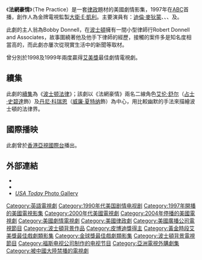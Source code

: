 {{noteTA
|T=zh-hk:法網豪情;zh-hans:律师本色;zh-tw:律師本色;
|G1=Show
|G2=TV
|1=zh-hk:法網豪情;zh-hans:律师本色;zh-tw:律師本色;}}
{{infobox television
| show_name = 法網豪情
| original_name = The Practice
| image =  [[File:The_Practice_Title.jpg|260px]] 
| caption = 片头
| genre = [[律政剧|律政]]
| format = [[电视剧|电视剧]]
| runtime = 44分鐘
| creator = [[大衛·E·凱利|大衛·E·凱利]] 
| starring = [[迪倫·麥狄蒙|迪倫·麥狄蒙]]<br />{{link-en|迈克尔·巴达鲁科|Michael Badalucco}}<br />{{link-en|丽莎盖伊·汉密尔顿|Lisa Gay Hamilton}}<br />{{link-en|史蒂夫·哈里斯（演员）|Steve Harris (actor)|史蒂夫·哈里斯}}<br />{{link-en|坎姆雷恩·曼海姆|Camryn Manheim}}<br />{{link-en|凯莉·威廉姆斯|Kelli Williams}}<br />{{link-en|拉腊·弗林·鲍尔|Lara Flynn Boyle}}
| followed_by = 《[[波士顿法律|波士顿法律]]》
| related = 《[[艾莉的異想世界|艾莉的異想世界]]》<br />《[[高校風雲_(電視劇)|高校風雲]]》<br />''{{link-en|Gideon's Crossing|Gideon's Crossing}}''
| company = [[二十世纪福斯电视公司|二十世纪福斯电视公司]]<br />Daydreamers Entertainment, Inc.<br />[[DHX_Media|Decode Entertainment]]<br />David E. Kelley Productions
| language = [[英語|英語]]
| country = {{USA}}
| network = [[美国广播公司|ABC]]
| first_run = {{USA}}
| first_aired = {{Start date|1997|3|4}}
| last_aired = {{End date|2004|5|16}}
| num_seasons = 8
| num_episodes = 168
| list_episodes =
| imdb_id = 0118437
}}
《'''法網豪情'''》（The Practice）是一套[[律政剧|律政]]題材的美國劇情影集，1997年在[[美国广播公司|ABC]]首播，創作人為金牌電視監製[[大衛·E·凱利|大衛·E·凱利]]。主要演員有：[[迪倫·麥狄蒙|迪倫·麥狄蒙]]、{{link-en|丽莎盖伊·汉密尔顿|Lisa Gay Hamilton}}、{{link-en|史蒂夫·哈里斯（演员）|Steve Harris (actor)|史蒂夫·哈里斯}}、{{link-en|坎姆雷恩·曼海姆|Camryn Manheim}}及{{link-en|凯莉·威廉姆斯|Kelli Williams}}。

此劇的主人翁為Bobby Donnell，在[[波士頓|波士頓]]擁有一間小型律師行Robert Donnell and Associates，故事圍繞著他及他手下律師的經歷，接觸的案件多是知名度相當高的，而此劇亦屢次從現實生活中的新聞等取材。

曾分別於1998及1999年兩度贏得[[艾美獎|艾美獎]]最佳劇情電視劇。

== 續集 ==
{{main|波士顿法律}}
此劇的[[續集|續集]]為《[[波士顿法律|波士顿法律]]》；該劇以《法網豪情》兩名二線角色[[波士頓法律角色列表#艾伦·舒尔|艾伦·舒尔]]（[[占士·史碧達|占士·史碧達]]飾）及[[波士頓法律角色列表#丹尼·科瑞恩|丹尼·科瑞恩]]（[[威廉·夏特纳|威廉·夏特纳]]飾）為中心，用比較幽默的手法來描繪波士頓的法律界。

== 國際播映 ==
此劇曾於[[香港|香港]][[亞洲電視國際台|亞視國際台]]播出。

== 外部連結 ==
{{wikiquote}}
* {{IMDb title|118437|The Practice}}
* {{epguides|Practice|The Practice}}
* [https://www.usatoday.com/life/gallery/practice/frame.htm ''USA Today'' Photo Gallery] {{Wayback|url=https://www.usatoday.com/life/gallery/practice/frame.htm |date=20120314204813 }}

{{黄金时段艾美奖最佳戏剧类电视系列剧}}
{{DEFAULTSORT:Practice, The}}
[[Category:英語電視劇|Category:英語電視劇]]
[[Category:1990年代美国剧情电视剧|Category:1990年代美国剧情电视剧]]
[[Category:1997年開播的美國電視影集|Category:1997年開播的美國電視影集]]
[[Category:2000年代美國電視劇|Category:2000年代美國電視劇]]
[[Category:2004年停播的美國電視劇|Category:2004年停播的美國電視劇]]
[[Category:美國劇情電視劇|Category:美國劇情電視劇]]
[[Category:美國律政劇|Category:美國律政劇]]
[[Category:美國廣播公司電視節目|Category:美國廣播公司電視節目]]
[[Category:波士頓背景作品|Category:波士頓背景作品]]
[[Category:皮博迪獎得主|Category:皮博迪獎得主]]
[[Category:黃金時段艾美獎最佳戲劇類影集|Category:黃金時段艾美獎最佳戲劇類影集]]
[[Category:金球獎最佳戲劇類影集|Category:金球獎最佳戲劇類影集]]
[[Category:波士頓背景電視節目|Category:波士頓背景電視節目]]
[[Category:福斯电视公司制作的电视节目|Category:福斯电视公司制作的电视节目]]
[[Category:亞洲電視外購劇集|Category:亞洲電視外購劇集]]
[[Category:被中國大陸禁播的電視劇|Category:被中國大陸禁播的電視劇]]